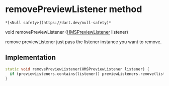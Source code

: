 # removePreviewListener method

    *[<Null safety>](https://dart.dev/null-safety)*

void removePreviewListener
([HMSPreviewListener](../../model_hms_preview_listener/HMSPreviewListener-class) listener)

<p>remove previewListener just pass the listener instance you want to remove.</p>

## Implementation

```dart
static void removePreviewListener(HMSPreviewListener listener) {
  if (previewListeners.contains(listener)) previewListeners.remove(listener);
}
```
